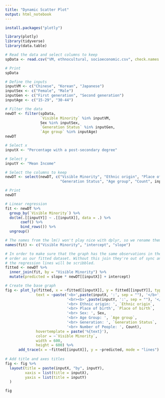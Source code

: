 ```yaml
---
title: "Dynamic Scatter Plot"
output: html_notebook
---
```


```r
install.packages("plotly")
```

```r
library(plotly)
library(tidyverse)
library(data.table)
```

```r
# Read the data and select columns to keep
spData <- read.csv("VM, ethnocultural, socioeconomic.csv", check.names = FALSE)

# Print
spData
```

```r
# Define the inputs
inputVM <- c("Chinese", "Korean", "Japanese")
inputSex <- c("Female", "Male")
inputGen <- c("First generation", "Second generation")
inputAge <- c("15-29", "30-44")

# Filter the data
newDT <- filter(spData,
                `Visible Minority` %in% inputVM,
                Sex %in% inputSex,
                `Generation Status` %in% inputGen,
                `Age group` %in% inputAge)
newDT
```

```r
# Select x
inputX <- "Percentage with a post-secondary degree"

# Select y
inputY <- "Mean Income"

# Select the columns to keep
newDT <- select(newDT, c("Visible Minority", "Ethnic origin", "Place of birth", "Sex",
                         "Generation Status", "Age group", "Count", inputX, inputY))

# Print
newDT
```

```r
# Linear regression
fit <- newDT %>%
  group_by(`Visible Minority`) %>%
  do(lm(.[[inputY]] ~ .[[inputX]], data = .) %>%
       coef() %>%
       bind_rows()) %>%
  ungroup()

# The names from the lm() won't play nice with dplyr, so we rename them
names(fit) <- c("Visible Minority", "intercept", "slope")

# In order to make sure that the graph has the same observations in the same
# order as our fitted dataset. Without this join they're out of sync and
# the regression lines will be scribbled.
fitted <- newDT %>%
  inner_join(fit, by = "Visible Minority") %>%
  mutate(predicted = slope * newDT[[inputX]] + intercept)
```

```r
# Create the base graph
fig <- plot_ly(fitted, x = ~fitted[[inputX]], y = fitted[[inputY]], type = "scatter", mode = "markers",
              text = ~paste('<b>',paste(inputX, ':', sep = ""), '</b>', fitted[[inputX]],
                            '<br><b>',paste(inputY, ':', sep = ""), '</b>', fitted[[inputY]],
                            '<br> Ethnic origin: ', `Ethnic origin`,
                            '<br> Place of birth', `Place of birth`,
                            '<br> Sex: ', Sex,
                            '<br> Age Group: ', `Age group`,
                            '<br> Generation: ', `Generation Status`,
                            '<br> Number of People: ', Count),
              hovertemplate = paste('%{text}'),
              color = ~`Visible Minority`,
              width = 600,
              height = 600) %>%
      add_trace(x = ~fitted[[inputX]], y = ~predicted, mode = "lines") # Add Regression lines
    
# Add title and axes titles
fig <- fig %>%
  layout(title = paste(inputX, "by", inputY),
         xaxis = list(title = inputX),
         yaxis = list(title = inputY)
  )

fig
```

